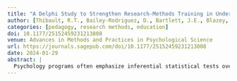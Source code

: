 ```yaml
---
title: "A Delphi Study to Strengthen Research-Methods Training in Undergraduate Psychology Programs"
author: [Thibault, R.T., Bailey-Rodriguez, D., Bartlett, J.E., Blazey, P., Green, R.J., Pownall, M. & Munafó, M.R.]
categories: [pedagogy, research methods, education]
doi: 10.1177/25152459231213808
venue: Advances in Methods and Practices in Psychological Science
url: https://journals.sagepub.com/doi/10.1177/25152459231213808
date: 2024-01-29
abstract: |
  Psychology programs often emphasize inferential statistical tests over a solid understanding of data and research design. This imbalance may leave graduates underequipped to effectively interpret research and employ data to answer questions. We conducted a two-round modified Delphi to identify the research-methods skills that the UK psychology community deems essential for undergraduates to learn. Participants included 103 research-methods instructors, academics, students, and nonacademic psychologists. Of 78 items included in the consensus process, 34 reached consensus. We coupled these results with a qualitative analysis of 707 open-ended text responses to develop nine recommendations for organizations that accredit undergraduate psychology programs—such as the British Psychological Society. We recommend that accreditation standards emphasize (1) data skills, (2) research design, (3) descriptive statistics, (4) critical analysis, (5) qualitative methods, and (6) both parameter estimation and significance testing; as well as (7) give precedence to foundational skills, (8) promote transferable skills, and (9) create space in curricula to enable these recommendations. Our data and findings can inform modernized accreditation standards to include clearly defined, assessable, and widely encouraged skills that foster a competent graduate body for the contemporary world.
---
```

